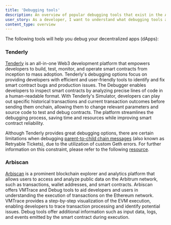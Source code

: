 ```yaml
---
title: 'Debugging tools'
description: An overview of popular debugging tools that exist in the Arbitrum ecosystem
user_story: As a developer, I want to understand what debugging tools are available in the Arbitrum ecosystem.
content_type: overview
---
```



<KnowMoreToolsBox />

The following tools will help you debug your decentralized apps (dApps):

### Tenderly

[Tenderly](https://tenderly.co/) is an all-in-one Web3 development platform that empowers developers to build, test, monitor, and operate smart contracts from inception to mass adoption. Tenderly's debugging options focus on providing developers with efficient and user-friendly tools to identify and fix smart contract bugs and production issues. The Debugger enables developers to inspect smart contracts by analyzing precise lines of code in a human-readable format. With Tenderly's Simulator, developers can play out specific historical transactions and current transaction outcomes before sending them onchain, allowing them to change relevant parameters and source code to test and debug contracts. The platform streamlines the debugging process, saving time and resources while improving smart contract reliability.

Although Tenderly provides great debugging options, there are certain limitations when debugging [parent-to-child chain messages](../../how-arbitrum-works/10-l1-to-l2-messaging.mdx) (also known as Retryable Tickets), due to the utilization of custom Geth errors. For further information on this constraint, please refer to the following [resource](/for-devs/troubleshooting-building#i-tried-to-create-a-retryable-ticket-but-the-transaction-reverted-on-l1-how-can-i-debug-the-issue).

### Arbiscan

[Arbiscan](https://arbiscan.io/) is a prominent blockchain explorer and analytics platform that allows users to access and analyze public data on the Arbitrum network, such as transactions, wallet addresses, and smart contracts. Arbiscan offers VMTrace and Debug tools to aid developers and users in understanding the execution of transactions on the Ethereum network. VMTrace provides a step-by-step visualization of the EVM execution, enabling developers to trace transaction processing and identify potential issues. Debug tools offer additional information such as input data, logs, and events emitted by the smart contract during execution.
